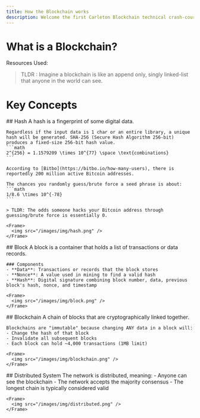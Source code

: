 ```yaml
---
title: How the Blockchain works
description: Welcome the first Carleton Blockchain technical crash-course. Over the next 4 lessons, we will be diving deep on the technology being built on top of blockchains.
---
```


# What is a Blockchain?

Resources Used:

<Cards>
  <Card title="Bitscan" href="https://btcscan.org/" />
  <Card
    title="Anders Brownworth Blockchain Visual"
    href="https://andersbrownworth.com/blockchain/hash"
  />
</Cards>

> TLDR : Imagine a blockchain is like an append only, singly linked-list that anyone in the world can see.

# Key Concepts

<Steps>
  <Step title="Hash">
    ## Hash
    A hash is a fingerprint of some digital data.

    Regardless if the input data is 1 char or an entire library, a unique hash will be generated. SHA-256 (Secure Hash Algorithm 256-bit) produces a fixed-size 256-bit hash value.
    ```math
    2^{256} = 1.1579209 \times 10^{77} \space \text{combinations}
    ```

    According to [Bitbo](https://bitbo.io/how-many-users), there is reportedly 200 million active Bitcoin addresses.

    The chances you randomly guess/brute force a seed phrase is about:
    ```math
    1/8.6 \times 10^{-78}
    ```

    > TLDR: The odds someone hacks your Bitcoin address through guessing/brute force is essentially 0.

    <Frame>
      <img src="/images/img/hash.png" />
    </Frame>

  </Step>

  <Step title="Block">
    ## Block
    A block is a container that holds a list of transactions or data records.

    ### Components
    - **Data**: Transactions or records that the block stores
    - **Nonce**: A value used in mining to find a valid hash
    - **Hash**: Digital signature combining block number, data, previous block's hash, nonce, and timestamp

    <Frame>
      <img src="/images/img/block.png" />
    </Frame>

  </Step>

  <Step title="Blockchain">
    ## Blockchain
    A chain of blocks that are cryptographically linked together.

    Blockchains are "immutable" because changing ANY data in a block will:
    - Change the hash of that block
    - Invalidate all subsequent blocks
    - Each block can hold ~4,000 transactions (1MB limit)

    <Frame>
      <img src="/images/img/blockchain.png" />
    </Frame>

  </Step>

  <Step title="Distributed System">
    ## Distributed System
    The network is distributed, meaning:
    - Anyone can see the blockchain
    - The network accepts the majority consensus
    - The longest chain is typically considered valid

    <Frame>
      <img src="/images/img/distributed.png" />
    </Frame>

  </Step>
</Steps>
